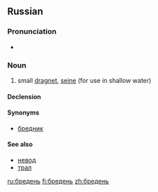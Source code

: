 ==Russian==
===Pronunciation===
* {{IPA|/ˈbrʲedʲɪnʲ/|lang=ru}}

===Noun===
{{ru-noun|бре́день|m|a=i}}

# {{context|fishing|lang=ru}} small [[dragnet]], [[seine]] (for use in shallow water)

====Declension====
{{ru-noun-inan-ь-1-m|бредн|бре́дн|бре́день}}

====Synonyms====
* [[бредник]]

====See also====
* [[невод]]
* [[трал]]


[[ru:бредень]]
[[fi:бредень]]
[[zh:бредень]]